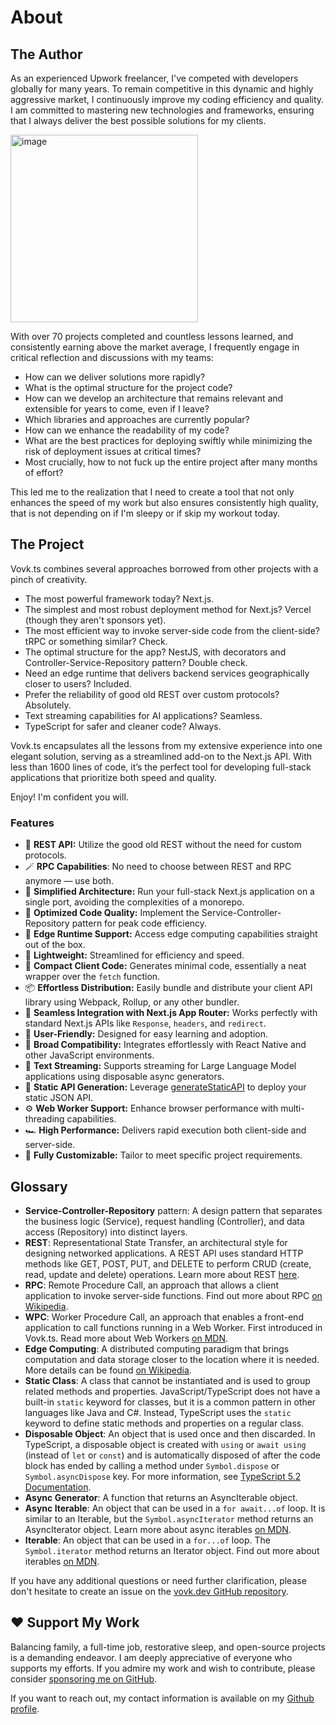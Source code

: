 
# About

## The Author

As an experienced Upwork freelancer, I've competed with developers globally for many years.
To remain competitive in this dynamic and highly aggressive market, 
I continuously improve my coding efficiency and quality. 
I am committed to mastering new technologies and frameworks, 
ensuring that I always deliver the best possible solutions for my clients.

<img className="rounded-lg mt-5" width="300" alt="image" src="https://github.com/finom/vovk.dev/assets/1082083/2f98fae2-f417-48f6-ba48-9a1a90516f39" />

With over 70 projects completed and countless lessons learned, and consistently earning above the market average, I frequently engage in critical reflection and discussions with my teams:

- How can we deliver solutions more rapidly?
- What is the optimal structure for the project code?
- How can we develop an architecture that remains relevant and extensible for years to come, even if I leave?
- Which libraries and approaches are currently popular?
- How can we enhance the readability of my code?
- What are the best practices for deploying swiftly while minimizing the risk of deployment issues at critical times?
- Most crucially, how to not fuck up the entire project after many months of effort?

This led me to the realization that I need to create a tool that not only enhances the speed of my work but also ensures consistently high quality, that is not depending on if I'm sleepy or if skip my workout today.

## The Project

Vovk.ts combines several approaches borrowed from other projects with a pinch of creativity.

- The most powerful framework today? Next.js.
- The simplest and most robust deployment method for Next.js? Vercel (though they aren't sponsors yet).
- The most efficient way to invoke server-side code from the client-side? tRPC or something similar? Check.
- The optimal structure for the app? NestJS, with decorators and Controller-Service-Repository pattern? Double check.
- Need an edge runtime that delivers backend services geographically closer to users? Included.
- Prefer the reliability of good old REST over custom protocols? Absolutely.
- Text streaming capabilities for AI applications? Seamless.
- TypeScript for safer and cleaner code? Always.

Vovk.ts encapsulates all the lessons from my extensive experience into one elegant solution, 
serving as a streamlined add-on to the Next.js API. With less than 1600 lines of code, 
it’s the perfect tool for developing full-stack applications that prioritize both speed and quality.

Enjoy! I'm confident you will.


### Features

- 👵 **REST API:** Utilize the good old REST without the need for custom protocols.
- 🪄 **RPC Capabilities**: No need to choose between REST and RPC anymore — use both.
- 🚢 **Simplified Architecture:** Run your full-stack Next.js application on a single port, avoiding the complexities of a monorepo.
- 🧐 **Optimized Code Quality:** Implement the Service-Controller-Repository pattern for peak code efficiency.
- 🚄 **Edge Runtime Support:** Access edge computing capabilities straight out of the box.
- 🌿 **Lightweight:** Streamlined for efficiency and speed.
- 🤏 **Compact Client Code:** Generates minimal code, essentially a neat wrapper over the `fetch` function.
- 📦 **Effortless Distribution:** Easily bundle and distribute your client API library using Webpack, Rollup, or any other bundler.
- 🤝 **Seamless Integration with Next.js App Router:** Works perfectly with standard Next.js APIs like `Response`, `headers`, and `redirect`.
- 🧠 **User-Friendly:** Designed for easy learning and adoption.
- 📱 **Broad Compatibility:** Integrates effortlessly with React Native and other JavaScript environments.
- 🤖 **Text Streaming:** Supports streaming for Large Language Model applications using disposable async generators.
- 📄 **Static API Generation:** Leverage [generateStaticAPI](./api-reference#generatestaticapi) to deploy your static JSON API.
- ⚙️ **Web Worker Support:** Enhance browser performance with multi-threading capabilities.
- 🏎️ **High Performance:** Delivers rapid execution both client-side and server-side.
- 🔧 **Fully Customizable:** Tailor to meet specific project requirements.

## Glossary

- **Service-Controller-Repository** pattern: A design pattern that separates the business logic (Service), request handling (Controller), and data access (Repository) into distinct layers.
- **REST**: Representational State Transfer, an architectural style for designing networked applications. A REST API uses standard HTTP methods like GET, POST, PUT, and DELETE to perform CRUD (create, read, update and delete) operations. Learn more about REST [here](https://restfulapi.net/).
- **RPC**: Remote Procedure Call, an approach that allows a client application to invoke server-side functions. Find out more about RPC [on Wikipedia](https://en.wikipedia.org/wiki/Remote_procedure_call).
- **WPC**: Worker Procedure Call, an approach that enables a front-end application to call functions running in a Web Worker. First introduced in Vovk.ts. Read more about Web Workers [on MDN](https://developer.mozilla.org/en-US/docs/Web/API/Web_Workers_API/Using_web_workers).
- **Edge Computing**: A distributed computing paradigm that brings computation and data storage closer to the location where it is needed. 
More details can be found [on Wikipedia](https://en.wikipedia.org/wiki/Edge_computing).
- **Static Class**: A class that cannot be instantiated and is used to group related methods and properties. JavaScript/TypeScript does not have a built-in `static` keyword for classes, but it is a common pattern in other languages like Java and C#. Instead, TypeScript uses the `static` keyword to define static methods and properties on a regular class.
- **Disposable Object**: An object that is used once and then discarded. In TypeScript, a disposable object is created with `using` or `await using` (instead of `let` or `const`) and is automatically disposed of after the code block has ended by calling a method under `Symbol.dispose` or `Symbol.asyncDispose` key. 
For more information, see [TypeScript 5.2 Documentation](https://www.typescriptlang.org/docs/handbook/release-notes/typescript-5-2.html).
- **Async Generator**: A function that returns an AsyncIterable object.
- **Async Iterable**: An object that can be used in a `for await...of` loop. It is similar to an Iterable, but the `Symbol.asyncIterator` method returns an AsyncIterator object. Learn more about async iterables [on MDN](https://developer.mozilla.org/en-US/docs/Web/JavaScript/Reference/Statements/for-await...of).
- **Iterable**: An object that can be used in a `for...of` loop. The `Symbol.iterator` method returns an Iterator object. Find out more about iterables [on MDN](https://developer.mozilla.org/en-US/docs/Web/JavaScript/Reference/Iteration_protocols).

If you have any additional questions or need further clarification, please don't hesitate to create an issue on the [vovk.dev GitHub repository](https://github.com/finom/vovk.dev/issues/new?title=Feedback%20for%20%E2%80%9CAbout%E2%80%9D&labels=feedback).

## ♥️ Support My Work

Balancing family, a full-time job, restorative sleep, and open-source projects is a demanding endeavor. I am deeply appreciative of everyone who supports my efforts. If you admire my work and wish to contribute, please consider [sponsoring me on GitHub](https://github.com/sponsors/finom).

If you want to reach out, my contact information is available on my [Github profile](https://github.com/finom).
